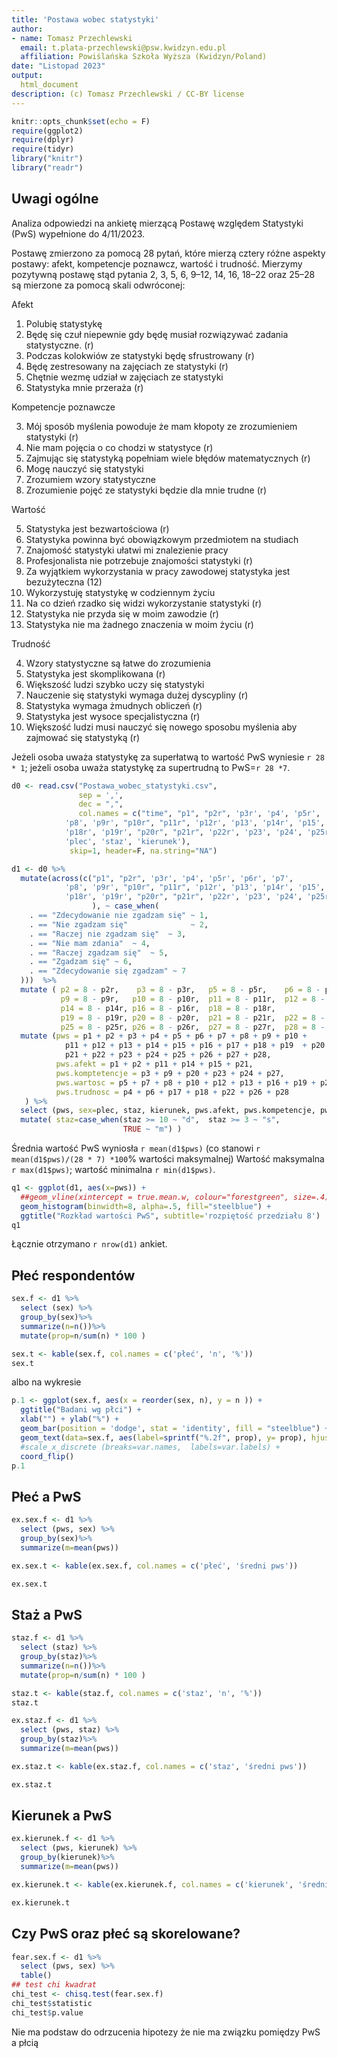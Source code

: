 ```yaml
---
title: 'Postawa wobec statystyki'
author:
- name: Tomasz Przechlewski
  email: t.plata-przechlewski@psw.kwidzyn.edu.pl
  affiliation: Powiślańska Szkoła Wyższa (Kwidzyn/Poland)
date: "Listopad 2023"
output:
  html_document
description: (c) Tomasz Przechlewski / CC-BY license
---
```


```r
knitr::opts_chunk$set(echo = F)
require(ggplot2)
require(dplyr)
require(tidyr)
library("knitr")
library("readr")
```

## Uwagi ogólne

Analiza odpowiedzi na ankietę mierzącą Postawę względem Statystyki (PwS)
wypełnione do 4/11/2023.

Postawę zmierzono za pomocą 28 pytań, które mierzą cztery różne aspekty postawy:
afekt, kompetencje poznawcz, wartość i trudność. Mierzymy pozytywną postawę
stąd pytania 2, 3, 5, 6, 9--12, 14, 16, 18--22 oraz 25--28
są mierzone za pomocą skali odwróconej:

Afekt

1.  Polubię statystykę 
2.  Będę się czuł niepewnie gdy będę musiał rozwiązywać zadania statystyczne. (r)
11. Podczas kolokwiów ze statystyki będę sfrustrowany (r)
14. Będę zestresowany na zajęciach ze statystyki (r)
15. Chętnie wezmę udział w zajęciach ze statystyki 
21. Statystyka mnie przeraża (r)

Kompetencje poznawcze

3.  Mój sposób myślenia powoduje że mam kłopoty ze zrozumieniem statystyki (r)
9.  Nie mam pojęcia o co chodzi w statystyce (r)
20. Zajmując się statystyką popełniam wiele błędów matematycznych (r)
23. Mogę nauczyć się statystyki 
24. Zrozumiem wzory statystyczne 
27. Zrozumienie pojęć ze statystyki będzie dla mnie trudne (r)

Wartość

5.  Statystyka jest bezwartościowa (r)
7.  Statystyka powinna być obowiązkowym przedmiotem na studiach 
8.  Znajomość statystyki ułatwi mi znalezienie pracy 
10. Profesjonalista nie potrzebuje znajomości statystyki (r)
12. Za wyjątkiem wykorzystania w pracy zawodowej statystyka jest bezużyteczna (12)
13. Wykorzystuję statystykę w codziennym życiu 
16. Na co dzień rzadko się widzi wykorzystanie statystyki (r)
19. Statystyka nie przyda się w moim zawodzie (r)
25. Statystyka nie ma żadnego znaczenia w moim życiu (r)

Trudność

4.  Wzory statystyczne są łatwe do zrozumienia 
6.  Statystyka jest skomplikowana (r)
17. Większość ludzi szybko  uczy się statystyki 
18. Nauczenie się statystyki wymaga dużej dyscypliny (r)
22. Statystyka wymaga żmudnych obliczeń (r)
26. Statystyka jest wysoce specjalistyczna (r)
28. Większość ludzi musi nauczyć się nowego sposobu myślenia aby zajmować się statystyką (r)

Jeżeli osoba uważa statystykę za superłatwą to wartość PwS wyniesie `r 28 * 1`; 
jeżeli osoba uważa statystykę za supertrudną to PwS=`r 28 *7`.

```r
d0 <- read.csv("Postawa_wobec_statystyki.csv", 
               sep = ',', 
               dec = ",",
               col.names = c("time", "p1", "p2r", 'p3r', 'p4', 'p5r', 'p6r', 'p7',
            'p8', 'p9r', "p10r", "p11r", 'p12r', 'p13', 'p14r', 'p15', 'p16r', 'p17',
            'p18r', 'p19r', "p20r", "p21r", 'p22r', 'p23', 'p24', 'p25r', 'p26r', 'p27r', 'p28r',
            'plec', 'staz', 'kierunek'),
             skip=1, header=F, na.string="NA") 

d1 <- d0 %>%
  mutate(across(c("p1", "p2r", 'p3r', 'p4', 'p5r', 'p6r', 'p7',
            'p8', 'p9r', "p10r", "p11r", 'p12r', 'p13', 'p14r', 'p15', 'p16r', 'p17r',
            'p18r', 'p19r', "p20r", "p21r", 'p22r', 'p23', 'p24', 'p25r', 'p26r', 'p27r', 'p28r'
                  ), ~ case_when(
    . == "Zdecydowanie nie zgadzam się" ~ 1,
    . == "Nie zgadzam się"              ~ 2,
    . == "Raczej nie zgadzam się"  ~ 3,
    . == "Nie mam zdania"  ~ 4,
    . == "Raczej zgadzam się"  ~ 5,
    . == "Zgadzam się" ~ 6,
    . == "Zdecydowanie się zgadzam" ~ 7
  )))  %>%
  mutate ( p2 = 8 - p2r,    p3 = 8 - p3r,   p5 = 8 - p5r,    p6 = 8 - p6r, 
           p9 = 8 - p9r,   p10 = 8 - p10r,  p11 = 8 - p11r,  p12 = 8 - p12r, 
           p14 = 8 - p14r, p16 = 8 - p16r,  p18 = 8 - p18r, 
           p19 = 8 - p19r, p20 = 8 - p20r,  p21 = 8 - p21r,  p22 = 8 - p22r, 
           p25 = 8 - p25r, p26 = 8 - p26r,  p27 = 8 - p27r,  p28 = 8 - p28r ) %>%
  mutate (pws = p1 + p2 + p3 + p4 + p5 + p6 + p7 + p8 + p9 + p10 +
            p11 + p12 + p13 + p14 + p15 + p16 + p17 + p18 + p19  + p20 +
            p21 + p22 + p23 + p24 + p25 + p26 + p27 + p28,
          pws.afekt = p1 + p2 + p11 + p14 + p15 + p21,
          pws.komptetencje = p3 + p9 + p20 + p23 + p24 + p27,
          pws.wartosc = p5 + p7 + p8 + p10 + p12 + p13 + p16 + p19 + p25,
          pws.trudnosc = p4 + p6 + p17 + p18 + p22 + p26 + p28
   ) %>%
  select (pws, sex=plec, staz, kierunek, pws.afekt, pws.kompetencje, pws.wartosc, pws.trudnosc ) %>%
  mutate( staz=case_when(staz >= 10 ~ "d",  staz >= 3 ~ "s",
                         TRUE ~ "m") ) 

```

Średnia wartość PwS wyniosła `r mean(d1$pws)` (co stanowi `r mean(d1$pws)/(28 * 7) *100`% wartości maksymalnej)
Wartość maksymalna `r max(d1$pws)`; wartość minimalna `r min(d1$pws)`.

```r
q1 <- ggplot(d1, aes(x=pws)) +
  ##geom_vline(xintercept = true.mean.w, colour="forestgreen", size=.4) +
  geom_histogram(binwidth=8, alpha=.5, fill="steelblue") +
  ggtitle("Rozkład wartości PwS", subtitle='rozpiętość przedziału 8')
q1
```


Łącznie otrzymano `r nrow(d1)` ankiet.

## Płeć respondentów

```r
sex.f <- d1 %>%
  select (sex) %>%
  group_by(sex)%>%
  summarize(n=n())%>%
  mutate(prop=n/sum(n) * 100 )

sex.t <- kable(sex.f, col.names = c('płeć', 'n', '%'))
sex.t
```

albo na wykresie

```r
p.1 <- ggplot(sex.f, aes(x = reorder(sex, n), y = n )) +
  ggtitle("Badani wg płci") +
  xlab("") + ylab("%") +
  geom_bar(position = 'dodge', stat = 'identity', fill = "steelblue") +
  geom_text(data=sex.f, aes(label=sprintf("%.2f", prop), y= prop), hjust=1.5, color="white" ) +
  #scale_x_discrete (breaks=var.names,  labels=var.labels) +
  coord_flip()
p.1
```

## Płeć a PwS

```r
ex.sex.f <- d1 %>%
  select (pws, sex) %>%
  group_by(sex)%>%
  summarize(m=mean(pws))

ex.sex.t <- kable(ex.sex.f, col.names = c('płeć', 'średni pws'))

ex.sex.t
```

## Staż a PwS

```r
staz.f <- d1 %>%
  select (staz) %>%
  group_by(staz)%>%
  summarize(n=n())%>%
  mutate(prop=n/sum(n) * 100 )

staz.t <- kable(staz.f, col.names = c('staz', 'n', '%'))
staz.t
```

```r
ex.staz.f <- d1 %>%
  select (pws, staz) %>%
  group_by(staz)%>%
  summarize(m=mean(pws))

ex.staz.t <- kable(ex.staz.f, col.names = c('staz', 'średni pws'))

ex.staz.t

```

## Kierunek a PwS

```r
ex.kierunek.f <- d1 %>%
  select (pws, kierunek) %>%
  group_by(kierunek)%>%
  summarize(m=mean(pws))

ex.kierunek.t <- kable(ex.kierunek.f, col.names = c('kierunek', 'średni pws'))

ex.kierunek.t
```

## Czy PwS oraz płeć są skorelowane?


```r
fear.sex.f <- d1 %>%
  select (pws, sex) %>% 
  table()
## test chi kwadrat
chi_test <- chisq.test(fear.sex.f)
chi_test$statistic
chi_test$p.value
```

Nie ma podstaw do odrzucenia hipotezy że nie ma związku pomiędzy PwS a płcią
